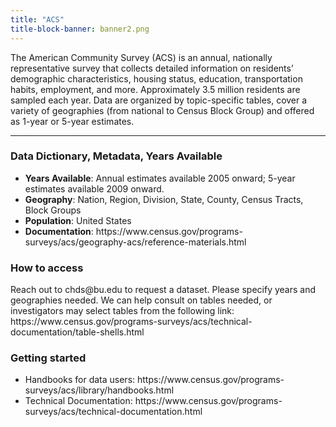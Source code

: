 ```yaml
---
title: "ACS"
title-block-banner: banner2.png
---
```

The American Community Survey (ACS) is an annual, nationally representative survey that collects detailed information on residents' demographic characteristics, housing status, education, transportation habits, employment, and more. Approximately 3.5 million residents are sampled each year. Data are organized by topic-specific tables, cover a variety of geographies (from national to Census Block Group) and offered as 1-year or 5-year estimates.

---

### Data Dictionary, Metadata, Years Available { .unnumbered}

- **Years Available**: Annual estimates available 2005 onward; 5-year estimates available 2009 onward.
- **Geography**: Nation, Region, Division, State, County, Census Tracts, Block Groups
- **Population**: United States
- **Documentation**: https://www.census.gov/programs-surveys/acs/geography-acs/reference-materials.html

### How to access

Reach out to chds@bu.edu to request a dataset. Please specify years and geographies needed.
We can help consult on tables needed, or investigators may select tables from the following link: https://www.census.gov/programs-surveys/acs/technical-documentation/table-shells.html 

### Getting started

- Handbooks for data users: https://www.census.gov/programs-surveys/acs/library/handbooks.html
- Technical Documentation: https://www.census.gov/programs-surveys/acs/technical-documentation.html

